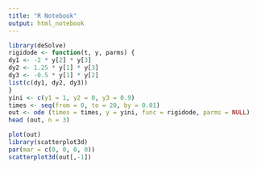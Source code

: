 ```yaml
---
title: "R Notebook"
output: html_notebook
---
```



```r
library(deSolve)
rigidode <- function(t, y, parms) {
dy1 <- -2 * y[2] * y[3]
dy2 <- 1.25 * y[1] * y[3]
dy3 <- -0.5 * y[1] * y[2]
list(c(dy1, dy2, dy3))
}
yini <- c(y1 = 1, y2 = 0, y3 = 0.9)
times <- seq(from = 0, to = 20, by = 0.01)
out <- ode (times = times, y = yini, func = rigidode, parms = NULL)
head (out, n = 3)
```

```r
plot(out)
library(scatterplot3d)
par(mar = c(0, 0, 0, 0))
scatterplot3d(out[,-1])
```

